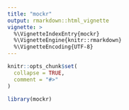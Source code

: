 ```yaml
---
title: "mockr"
output: rmarkdown::html_vignette
vignette: >
  %\VignetteIndexEntry{mockr}
  %\VignetteEngine{knitr::rmarkdown}
  %\VignetteEncoding{UTF-8}
---
```


```r
knitr::opts_chunk$set(
  collapse = TRUE,
  comment = "#>"
)
```

```r
library(mockr)
```
